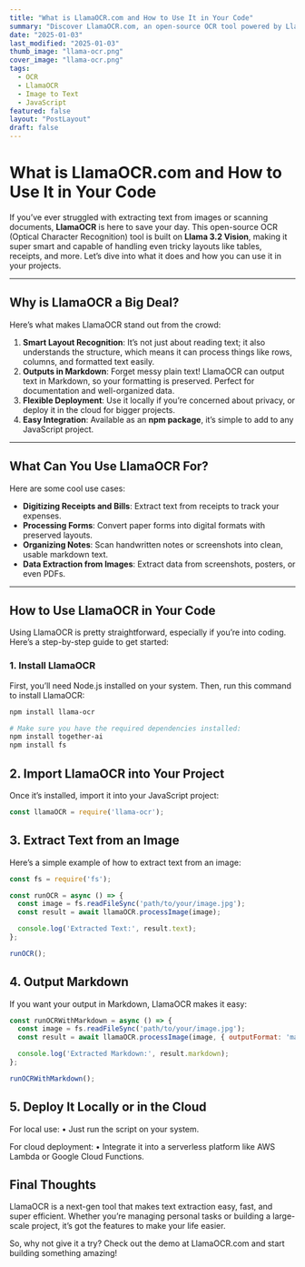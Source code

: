 ```yaml
---
title: "What is LlamaOCR.com and How to Use It in Your Code"
summary: "Discover LlamaOCR.com, an open-source OCR tool powered by Llama 3.2 Vision, and learn how to integrate it into your projects with simple code examples."
date: "2025-01-03"
last_modified: "2025-01-03"
thumb_image: "llama-ocr.png"
cover_image: "llama-ocr.png"
tags:
  - OCR
  - LlamaOCR
  - Image to Text
  - JavaScript
featured: false
layout: "PostLayout"
draft: false
---
```


# What is LlamaOCR.com and How to Use It in Your Code  

If you’ve ever struggled with extracting text from images or scanning documents, **LlamaOCR** is here to save your day. This open-source OCR (Optical Character Recognition) tool is built on **Llama 3.2 Vision**, making it super smart and capable of handling even tricky layouts like tables, receipts, and more. Let’s dive into what it does and how you can use it in your projects.  

---

## Why is LlamaOCR a Big Deal?  

Here’s what makes LlamaOCR stand out from the crowd:  

1. **Smart Layout Recognition**: It’s not just about reading text; it also understands the structure, which means it can process things like rows, columns, and formatted text easily.  
2. **Outputs in Markdown**: Forget messy plain text! LlamaOCR can output text in Markdown, so your formatting is preserved. Perfect for documentation and well-organized data.  
3. **Flexible Deployment**: Use it locally if you’re concerned about privacy, or deploy it in the cloud for bigger projects.  
4. **Easy Integration**: Available as an **npm package**, it’s simple to add to any JavaScript project.  

---

## What Can You Use LlamaOCR For?  

Here are some cool use cases:  

- **Digitizing Receipts and Bills**: Extract text from receipts to track your expenses.  
- **Processing Forms**: Convert paper forms into digital formats with preserved layouts.  
- **Organizing Notes**: Scan handwritten notes or screenshots into clean, usable markdown text.  
- **Data Extraction from Images**: Extract data from screenshots, posters, or even PDFs.  

---

## How to Use LlamaOCR in Your Code  

Using LlamaOCR is pretty straightforward, especially if you’re into coding. Here’s a step-by-step guide to get started:  

### 1. **Install LlamaOCR**  
First, you’ll need Node.js installed on your system. Then, run this command to install LlamaOCR:  

```bash
npm install llama-ocr

# Make sure you have the required dependencies installed:
npm install together-ai
npm install fs
```

## 2. Import LlamaOCR into Your Project

Once it’s installed, import it into your JavaScript project:

``` JavaScript
const llamaOCR = require('llama-ocr');
```

## 3. Extract Text from an Image

Here’s a simple example of how to extract text from an image:

``` JavaScript
const fs = require('fs');

const runOCR = async () => {
  const image = fs.readFileSync('path/to/your/image.jpg');
  const result = await llamaOCR.processImage(image);

  console.log('Extracted Text:', result.text);
};

runOCR();
```

## 4. Output Markdown

If you want your output in Markdown, LlamaOCR makes it easy:

``` JavaScript
const runOCRWithMarkdown = async () => {
  const image = fs.readFileSync('path/to/your/image.jpg');
  const result = await llamaOCR.processImage(image, { outputFormat: 'markdown' });

  console.log('Extracted Markdown:', result.markdown);
};

runOCRWithMarkdown();
```

## 5. Deploy It Locally or in the Cloud

For local use:
	•	Just run the script on your system.

For cloud deployment:
	•	Integrate it into a serverless platform like AWS Lambda or Google Cloud Functions.

## Final Thoughts

LlamaOCR is a next-gen tool that makes text extraction easy, fast, and super efficient. Whether you’re managing personal tasks or building a large-scale project, it’s got the features to make your life easier.

So, why not give it a try? Check out the demo at LlamaOCR.com and start building something amazing!